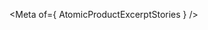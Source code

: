 
<Meta of={ AtomicProductExcerptStories } />

<Title />
<Subtitle><Description/></Subtitle>

<CanvasWithGithub
  of={ AtomicProductExcerptStories.Default }
  githubPath="commerce/atomic-product-excerpt/atomic-product-excerpt.ts"
/>

## Usage
The `atomic-product-excerpt` component is used to display a brief summary of a product.

It is typically used within `atomic-product-template` components to display product information in a concise format.

```html
<atomic-commerce-interface>
  ...
  <atomic-commerce-product-list>
    <atomic-product-template>
      <template>
        ...
        <atomic-product-section-description>
          <atomic-product-excerpt></atomic-product-excerpt>
        </atomic-product-section-description>

      </template>
    </atomic-product-template>
  </atomic-commerce-product-list>
</atomic-commerce-interface>
```

## Examples
<Stories title={""}/>

## Reference
<ArgTypes />
